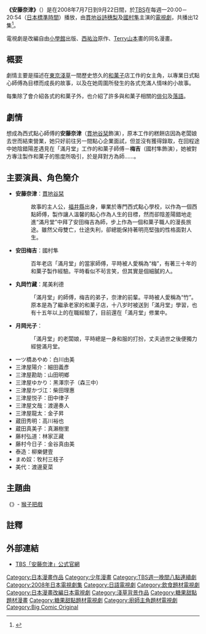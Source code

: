 {{影集資訊
| 名稱                 = 安藤奈津
| 原名                 ={{lang|ja|あんどーなつ}}
| image              = 
| caption            = 
| 原創者                = {{lang|ja|西ゆうじ}}
| 分類                  = 美食／溫馨小品
| camera             = 
| picture_format     = 
| 每集長               = 54分鐘（含廣告）
| 編劇                 = 長川千佳子
| 導演                 = 酒井聖博<br />堀英樹<br />竹村健太郎 
| 演出                 = [[貫地谷栞|貫地谷栞]]<br />[[國村隼|國村隼]] 等
| 主題曲               = 『{{lang|ja|ただ、ありがとう}}』- [[猴子把戲|猴子把戲]]
| 片尾曲               = 
| 拍攝地               = [[日本|日本]]
| 執行製片             = 
| 製片人               = 橋本孝<br />遠藤正人
| 國家                 = {{JPN}}
| 頻道                 = [[東京放送|TBS]]
| 開始                  = 2008年7月7日
| 結束                  = 2008年9月22日
| 集數                  = 12集 
| 官方網站              = http://www.tbs.co.jp/ando-natsu/
| imdb_id            = 
| tv_com_id          = 
}}
'''《安藤奈津》'''（''{{lang-ja|あんどーなつ}}''）是在2008年7月7日到9月22日間，於[[東京放送|TBS]]在每週一20:00－20:54（[[日本標準時間|日本標準時間]]）播放，由[[貫地谷詩穗梨|貫地谷詩穗梨]]及[[國村隼|國村隼]]主演的[[電視劇|電視劇]]，共播出12集<ref>{{Cite web |url=http://www.tbs.co.jp/ando-natsu/ |title=存档副本 |access-date=2010-01-03 |archive-date=2016-03-04 |archive-url=https://web.archive.org/web/20160304193112/http://www.tbs.co.jp/ando-natsu/ |dead-url=no }}</ref>。

電視劇是改編自由[[小學館|小學館]]出版、[[西祐治|西祐治]]原作、[[Terry山本|Terry山本]]畫的同名漫畫。

== 概要 ==
劇情主要是描述在[[東京|東京]][[淺草|淺草]]一間歷史悠久的[[和菓子|和菓子]]店工作的女主角，以專業日式點心師傅為目標而成長的故事，以及在她周圍所發生的各式充滿人情味的小故事。

每集除了會介紹各式的和菓子外，也介紹了許多與和菓子相關的[[俳句|俳句]]及[[落語|落語]]。

== 劇情 ==
想成為西式點心師傅的'''安藤奈津'''（[[貫地谷栞|貫地谷栞]]飾演），原本工作的糕餅店因為老闆娘去世而結束營業，她只好前往另一間點心企業面試，但並沒有獲得錄取，在回程途中她陰錯陽差遇見在「滿月堂」工作的和菓子師傅－'''梅吉'''（國村隼飾演），她被對方專注製作和菓子的態度所吸引，於是拜對方為師……。

== 主要演員、角色簡介 ==
* '''安藤奈津'''：[[貫地谷栞|貫地谷栞]]
*: 故事的主人公，[[福井縣|福井縣]]出身，畢業於專門西式點心學校，以作為一個西點師傅，製作讓人溫馨的點心作為人生的目標，然而卻陰差陽錯地走進“滿月堂”中拜了安田梅吉為師，步上作為一個和菓子職人的漫長旅途。雖然父母雙亡，仕途失利，卻總能保持著明亮堅強的性格面對人生。

* '''安田梅吉'''：國村隼
*: 百年老店「滿月堂」的當家師傅，平時被人愛稱為“梅”，有著三十年的和菓子製作經驗。平時看似不茍言笑，但其實是個細膩的人。

* '''丸岡竹藏'''：尾美利德
*: 「滿月堂」的師傅，梅吉的弟子，奈津的前輩。平時被人愛稱為“竹”。原本是為了繼承老家的和菓子店，十八岁时被送到「滿月堂」學習，也有十五年以上的在職經驗了，目前還在「滿月堂」修業中。

* '''月岡光子'''：{{lang|ja|風吹ジュン}}
*: 「滿月堂」的老闆娘，平時總是一身和服的打扮，丈夫過世之後便獨力經營滿月堂。

* 一ツ橋あやめ：白川由美
* 三津屋陽介：細田義彥
* 三津屋勘助：山田明鄉
* 三津屋ゆかり：黑澤宗子（森三中）
* 三津屋かづ江：柴田理惠
* 三津屋悦子：田中律子
* 三津屋文哉：渡邊奏人
* 三津屋龍太：金子昇
* 蔵田秀明：高川裕也
* 蔵田真美子：真瀨樹里 　
* 藤村弘道：林家正藏 　
* 藤村今日子：金谷真由美 　
* 泰造：柳樂健壹 　
* まめ奴：牧村三枝子　
* 美代：渡邊夏菜　

== 主題曲 ==
《{{lang|ja|ただ、ありがとう}}》- [[猴子把戲|猴子把戲]]

== 註釋 ==
{{Reflist}}

== 外部連結 ==
* {{ja}}[http://www.tbs.co.jp/ando-natsu/ TBS「安藤奈津」公式官網] {{Wayback|url=http://www.tbs.co.jp/ando-natsu/ |date=20160304193112 }}

{{DEFAULTSORT:Andonatsu}}
[[Category:日本漫畫作品|Category:日本漫畫作品]]
[[Category:少年漫畫|Category:少年漫畫]]
[[Category:TBS週一晚間八點連續劇|Category:TBS週一晚間八點連續劇]]
[[Category:2008年日本電視劇集|Category:2008年日本電視劇集]]
[[Category:日語電視劇|Category:日語電視劇]]
[[Category:飲食題材電視劇|Category:飲食題材電視劇]]
[[Category:日本漫畫改編日本電視劇|Category:日本漫畫改編日本電視劇]]
[[Category:淺草背景作品|Category:淺草背景作品]]
[[Category:糖果甜點題材漫畫|Category:糖果甜點題材漫畫]]
[[Category:糖果甜點題材電視劇|Category:糖果甜點題材電視劇]]
[[Category:廚師主角題材電視劇|Category:廚師主角題材電視劇]]
[[Category:Big_Comic_Original|Category:Big Comic Original]]
